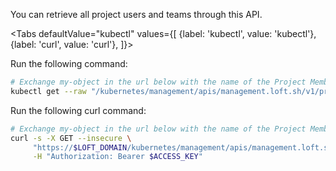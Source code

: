 

You can retrieve all project users and teams through this API.

<Tabs
    defaultValue="kubectl"
    values={[
      {label: 'kubectl', value: 'kubectl'},
      {label: 'curl', value: 'curl'},
    ]}>
  <TabItem value="kubectl">


Run the following command:
```bash
# Exchange my-object in the url below with the name of the Project Members
kubectl get --raw "/kubernetes/management/apis/management.loft.sh/v1/projects/my-object/members"
```


  </TabItem>
  <TabItem value="curl">


Run the following curl command:
```bash
# Exchange my-object in the url below with the name of the Project Members
curl -s -X GET --insecure \
     "https://$LOFT_DOMAIN/kubernetes/management/apis/management.loft.sh/v1/projects/my-object/members" \
     -H "Authorization: Bearer $ACCESS_KEY"
```


  </TabItem>
</Tabs>
